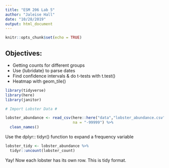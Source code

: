 ```yaml
---
title: "ESM 206 Lab 5"
author: "Jaleise Hall"
date: "10/28/2019"
output: html_document
---
```


```r
knitr::opts_chunk$set(echo = TRUE)
```

## Objectives:

- Getting counts for different groups
- Use {lubridate} to parse dates
- Find confidence intervals & do t-tests with t.test()
- Heatmap with geom_tile()

```r

library(tidyverse)
library(here)
library(janitor)

```

```r
# Import Lobster Data #

lobster_abundance <- read_csv(here::here("data","lobster_abundance.csv"),
                              na = "-99999") %>% 
  clean_names()
```

Use the dplyr:: tidyr() function to expand a frequency variable
```r
lobster_tidy <- lobster_abundance %>%
  tidyr::uncount(lobster_count)
```

Yay! Now each lobster has its own row. This is tidy format.
```r

```






